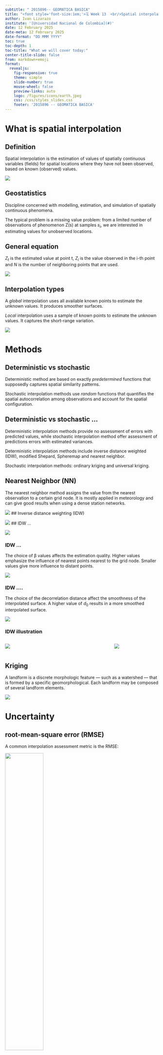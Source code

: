 ```yaml
---
subtitle: " 2015896-- GEOMATICA BASICA"
title: "<font style='font-size:1em;'>🗓️ Week 13  <br/>Spatial interpolation</font>"
author: Ivan Lizarazo
institute: '[Universidad Nacional de Colombia](#)'
date: 12 February 2025
date-meta: 12 February 2025
date-format: "DD MMM YYYY"
toc: true
toc-depth: 1
toc-title: "What we will cover today:"
center-title-slide: false
from: markdown+emoji
format:
  revealjs: 
    fig-responsive: true
    theme: simple
    slide-number: true
    mouse-wheel: false
    preview-links: auto
    logo: /figures/icons/earth.jpeg
    css: /css/styles_slides.css
    footer: '2015896 -- GEOMATICA BASICA'
---
```


# What is spatial interpolation


## Definition

Spatial interpolation is the estimation of values of spatially continuous variables (fields) for spatial locations where they have not been observed, based on known (observed) values.

![](figures/inter1.png)

## Geostatistics

Discipline concerned with modelling, estimation, and simulation of spatially continuous phenomena.

The typical problem is a missing value problem: from a limited number of observations of phenomenon Z(s) at samples $s_i$, we are interested in estimating values for unobserved locations.

## General equation

$Z_t$ is the estimated value at point t, $Z_i$ is the value observed in the i-th point and $N$ is the number of neighboring points that are used.

![](figures/equation.png)


## Interpolation types

A *global* interpolation uses all available known points to estimate the unknown values. It produces smoother surfaces.

*Local* interpolation uses a sample of known points to estimate the unknown values. It captures the short-range variation.

![](figures/inter2.png)

# Methods

## Deterministic vs stochastic

Deterministic method are based on exactly *predetermined* functions that supposedly captures spatial similarity patterns.

Stochastic interpolation methods use *random* functions that quantifies the spatial autocorrelation among observations and account for the spatial configuration.

## Deterministic vs stochastic ...

Deterministic interpolation methods provide no assessment of errors with predicted values, while stochastic interpolation method offer assessment of predictions errors with estimated variances.

Deterministic interpolation methods include inverse distance weighted (IDW), modified Shepard, Spheremap and nearest neighbor.

Stochastic interpolation methods: ordinary kriging and universal kriging.

## Nearest Neighbor (NN)

The nearest neighbor method assigns the value from the nearest observation to a certain grid node. It is mostly applied in meteorology  and can give good results when using a dense station networks. 

![](figures/NN.png)
## Inverse distance weighting (IDW)

![](figures/IDW_1.png)
## IDW ...

![](figures/IDW_2.png)

### IDW ...

The choice of  β values affects the estimation quality. Higher values emphasize the influence of nearest points nearest to the grid node. Smaller values give more influence to distant points.

![](figures/IDW_3.png)

### IDW ....

The choice of the decorrelation distance 
affect the smoothness of the interpolated surface. A higher value of $d_0$ results in a more smoothed interpolated surface.

![](figures/IDW_4.png)

### IDW illustration

:::: {.columns}

::: {.column width="70%"}
![](figures/idw-toy1.png)
:::

::: {.column width="30%"}
![](figures/idw-toy2.png)
:::

::::


## Kriging

A landform is a discrete morphologic feature — such as a watershed —
that is  formed by a specific geomorphological. Each landform may be composed
of several landform elements.

![](figures/remark3.png)


# Uncertainty

## root-mean-square error (RMSE)

A common interpolation assessment metric is the RMSE:

![](figures/rmse.png){width=50%}

where $\hat{y_i}$ corresponds to the model prediction and $y_i$ to the observed value.

## Kriging


![](figures/kriging1.png)


## R Practical

R notebook for [Soil Organic Carbon Interpolation](https://rpubs.com/ials2un/soc_interp).
